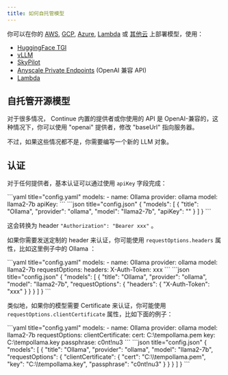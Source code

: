 ```yaml
---
title: 如何自托管模型
---
```



你可以在你的 [AWS](https://github.com/continuedev/deploy-os-code-llm#aws), [GCP](https://github.com/continuedev/deploy-os-code-llm#gcp), [Azure](https://github.com/continuedev/deploy-os-code-llm#azure), [Lambda](https://lambdalabs.com/) 或 [其他云](https://github.com/continuedev/deploy-os-code-llm#others-2) 上部署模型，使用：

- [HuggingFace TGI](https://github.com/continuedev/deploy-os-code-llm#tgi)
- [vLLM](https://github.com/continuedev/deploy-os-code-llm#vllm)
- [SkyPilot](https://github.com/continuedev/deploy-os-code-llm#skypilot)
- [Anyscale Private Endpoints](https://github.com/continuedev/deploy-os-code-llm#anyscale-private-endpoints) (OpenAI 兼容 API)
- [Lambda](https://github.com/continuedev/deploy-os-code-llm#lambda)

## 自托管开源模型

对于很多情况， Continue 内置的提供者或你使用的 API 是 OpenAI-兼容的，这种情况下，你可以使用 "openai" 提供者，修改 "baseUrl" 指向服务器。

不过，如果这些情况都不是，你需要编写一个新的 LLM 对象。

## 认证

对于任何提供者，基本认证可以通过使用 `apiKey` 字段完成：

<Tabs groupId="config-example">
  <TabItem value="yaml" label="YAML">
  ```yaml title="config.yaml"
  models:
    - name: Ollama
      provider: ollama
      model: llama2-7b
      apiKey: <YOUR_CUSTOM_OLLAMA_SERVER_API_KEY>
  ```
  </TabItem>
  <TabItem value="json" label="JSON">
  ```json title="config.json"
  {
    "models": [
      {
        "title": "Ollama",
        "provider": "ollama",
        "model": "llama2-7b",
        "apiKey": "<YOUR_CUSTOM_OLLAMA_SERVER_API_KEY>"
      }
    ]
  }
  ```
  </TabItem>
</Tabs>

这会转换为 header `"Authorization": "Bearer xxx"` 。

如果你需要发送定制的 header 来认证，你可能使用 `requestOptions.headers` 属性，比如这里例子中的 Ollama ：

<Tabs groupId="config-example">
    <TabItem value="yaml" label="YAML">
    ```yaml title="config.yaml"
    models:
      - name: Ollama
        provider: ollama
        model: llama2-7b
        requestOptions:
          headers:
            X-Auth-Token: xxx
    ```
    </TabItem>
    <TabItem value="json" label="JSON">
    ```json title="config.json"
    {
      "models": [
        {
          "title": "Ollama",
          "provider": "ollama",
          "model": "llama2-7b",
          "requestOptions": {
            "headers": {
              "X-Auth-Token": "xxx"
            }
          }
        }
      ]
    }
    ```
    </TabItem>
</Tabs>

类似地，如果你的模型需要 Certificate 来认证，你可能使用 `requestOptions.clientCertificate` 属性，比如下面的例子：

<Tabs groupId="config-example">
  <TabItem value="yaml" label="YAML">
  ```yaml title="config.yaml"
  models:
    - name: Ollama
      provider: ollama
      model: llama2-7b
      requestOptions:
        clientCertificate:
          cert: C:\tempollama.pem
          key: C:\tempollama.key
          passphrase: c0nt!nu3
  ```
  </TabItem>
  <TabItem value="json" label="JSON">
  ```json title="config.json"
  {
    "models": [
      {
        "title": "Ollama",
        "provider": "ollama",
        "model": "llama2-7b",
        "requestOptions": {
          "clientCertificate": {
            "cert": "C:\\tempollama.pem",
            "key": "C:\\tempollama.key",
            "passphrase": "c0nt!nu3"
          }
        }
      }
    ]
  }
  ```
  </TabItem>
</Tabs>
